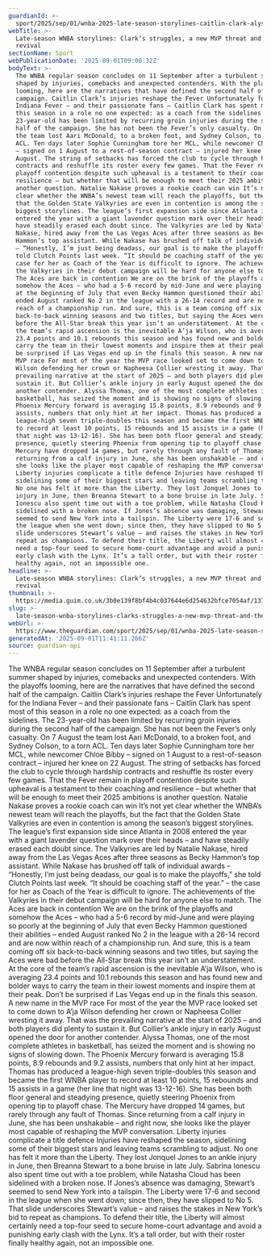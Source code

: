 ```yaml
---
guardianId: >-
  sport/2025/sep/01/wnba-2025-late-season-storylines-caitlin-clark-alyssa-thomas-aces
webTitle: >-
  Late-season WNBA storylines: Clark’s struggles, a new MVP threat and the Aces’
  revival
sectionName: Sport
webPublicationDate: '2025-09-01T09:00:32Z'
bodyText: >-
  The WNBA regular season concludes on 11 September after a turbulent summer
  shaped by injuries, comebacks and unexpected contenders. With the playoffs
  looming, here are the narratives that have defined the second half of the
  campaign. Caitlin Clark’s injuries reshape the Fever Unfortunately for the
  Indiana Fever – and their passionate fans – Caitlin Clark has spent most of
  this season in a role no one expected: as a coach from the sidelines. The
  23-year-old has been limited by recurring groin injuries during the second
  half of the campaign. She has not been the Fever’s only casualty. On 7 August
  the team lost Aari McDonald, to a broken foot, and Sydney Colson, to a torn
  ACL. Ten days later Sophie Cunningham tore her MCL, while newcomer Chloe Bibby
  – signed on 1 August to a rest-of-season contract – injured her knee on 22
  August. The string of setbacks has forced the club to cycle through hardship
  contracts and reshuffle its roster every few games. That the Fever remain in
  playoff contention despite such upheaval is a testament to their coaching and
  resilience – but whether that will be enough to meet their 2025 ambitions is
  another question. Natalie Nakase proves a rookie coach can win It’s not yet
  clear whether the WNBA’s newest team will reach the playoffs, but the fact
  that the Golden State Valkyries are even in contention is among the season’s
  biggest storylines. The league’s first expansion side since Atlanta in 2008
  entered the year with a giant lavender question mark over their heads – and
  have steadily erased each doubt since. The Valkyries are led by Natalie
  Nakase, hired away from the Las Vegas Aces after three seasons as Becky
  Hammon’s top assistant. While Nakase has brushed off talk of individual awards
  – “Honestly, I’m just being deadass, our goal is to make the playoffs,” she
  told Clutch Points last week. “It should be coaching staff of the year.” – the
  case for her as Coach of the Year is difficult to ignore. The achievements of
  the Valkyries in their debut campaign will be hard for anyone else to match.
  The Aces are back in contention We are on the brink of the playoffs and
  somehow the Aces – who had a 5-6 record by mid-June and were playing so poorly
  at the beginning of July that even Becky Hammon questioned their abilities –
  ended August ranked No 2 in the league with a 26-14 record and are now within
  reach of a championship run. And sure, this is a team coming off six
  back-to-back winning seasons and two titles, but saying the Aces were bad
  before the All-Star break this year isn’t an understatement. At the core of
  the team’s rapid ascension is the inevitable A’ja Wilson, who is averaging
  23.4 points and 10.1 rebounds this season and has found new and bolder ways to
  carry the team in their lowest moments and inspire them at their peak. Don’t
  be surprised if Las Vegas end up in the finals this season. A new name in the
  MVP race For most of the year the MVP race looked set to come down to A’ja
  Wilson defending her crown or Napheesa Collier wresting it away. That was the
  prevailing narrative at the start of 2025 – and both players did plenty to
  sustain it. But Collier’s ankle injury in early August opened the door for
  another contender. Alyssa Thomas, one of the most complete athletes in
  basketball, has seized the moment and is showing no signs of slowing down. The
  Phoenix Mercury forward is averaging 15.8 points, 8.9 rebounds and 9.2
  assists, numbers that only hint at her impact. Thomas has produced a
  league-high seven triple-doubles this season and became the first WNBA player
  to record at least 10 points, 15 rebounds and 15 assists in a game (her line
  that night was 13-12-16). She has been both floor general and steadying
  presence, quietly steering Phoenix from opening tip to playoff chase. The
  Mercury have dropped 14 games, but rarely through any fault of Thomas. Since
  returning from a calf injury in June, she has been unshakable – and right now,
  she looks like the player most capable of reshaping the MVP conversation.
  Liberty injuries complicate a title defence Injuries have reshaped the season,
  sidelining some of their biggest stars and leaving teams scrambling to adjust.
  No one has felt it more than the Liberty. They lost Jonquel Jones to an ankle
  injury in June, then Breanna Stewart to a bone bruise in late July. Sabrina
  Ionescu also spent time out with a toe problem, while Natasha Cloud has been
  sidelined with a broken nose. If Jones’s absence was damaging, Stewart’s
  seemed to send New York into a tailspin. The Liberty were 17-6 and second in
  the league when she went down; since then, they have slipped to No 5. That
  slide underscores Stewart’s value – and raises the stakes in New York’s bid to
  repeat as champions. To defend their title, the Liberty will almost certainly
  need a top-four seed to secure home-court advantage and avoid a punishing
  early clash with the Lynx. It’s a tall order, but with their roster finally
  healthy again, not an impossible one.
headline: >-
  Late-season WNBA storylines: Clark’s struggles, a new MVP threat and the Aces’
  revival
thumbnail: >-
  https://media.guim.co.uk/3b0e139f8bf4b4c037644e6d254632bfce7054af/137_0_3360_2688/500.jpg
slug: >-
  late-season-wnba-storylines-clarks-struggles-a-new-mvp-threat-and-the-aces-revival
webUrl: >-
  https://www.theguardian.com/sport/2025/sep/01/wnba-2025-late-season-storylines-caitlin-clark-alyssa-thomas-aces
generatedAt: '2025-09-01T11:41:11.266Z'
source: guardian-api
---
```

The WNBA regular season concludes on 11 September after a turbulent summer shaped by injuries, comebacks and unexpected contenders. With the playoffs looming, here are the narratives that have defined the second half of the campaign. Caitlin Clark’s injuries reshape the Fever Unfortunately for the Indiana Fever – and their passionate fans – Caitlin Clark has spent most of this season in a role no one expected: as a coach from the sidelines. The 23-year-old has been limited by recurring groin injuries during the second half of the campaign. She has not been the Fever’s only casualty. On 7 August the team lost Aari McDonald, to a broken foot, and Sydney Colson, to a torn ACL. Ten days later Sophie Cunningham tore her MCL, while newcomer Chloe Bibby – signed on 1 August to a rest-of-season contract – injured her knee on 22 August. The string of setbacks has forced the club to cycle through hardship contracts and reshuffle its roster every few games. That the Fever remain in playoff contention despite such upheaval is a testament to their coaching and resilience – but whether that will be enough to meet their 2025 ambitions is another question. Natalie Nakase proves a rookie coach can win It’s not yet clear whether the WNBA’s newest team will reach the playoffs, but the fact that the Golden State Valkyries are even in contention is among the season’s biggest storylines. The league’s first expansion side since Atlanta in 2008 entered the year with a giant lavender question mark over their heads – and have steadily erased each doubt since. The Valkyries are led by Natalie Nakase, hired away from the Las Vegas Aces after three seasons as Becky Hammon’s top assistant. While Nakase has brushed off talk of individual awards – “Honestly, I’m just being deadass, our goal is to make the playoffs,” she told Clutch Points last week. “It should be coaching staff of the year.” – the case for her as Coach of the Year is difficult to ignore. The achievements of the Valkyries in their debut campaign will be hard for anyone else to match. The Aces are back in contention We are on the brink of the playoffs and somehow the Aces – who had a 5-6 record by mid-June and were playing so poorly at the beginning of July that even Becky Hammon questioned their abilities – ended August ranked No 2 in the league with a 26-14 record and are now within reach of a championship run. And sure, this is a team coming off six back-to-back winning seasons and two titles, but saying the Aces were bad before the All-Star break this year isn’t an understatement. At the core of the team’s rapid ascension is the inevitable A’ja Wilson, who is averaging 23.4 points and 10.1 rebounds this season and has found new and bolder ways to carry the team in their lowest moments and inspire them at their peak. Don’t be surprised if Las Vegas end up in the finals this season. A new name in the MVP race For most of the year the MVP race looked set to come down to A’ja Wilson defending her crown or Napheesa Collier wresting it away. That was the prevailing narrative at the start of 2025 – and both players did plenty to sustain it. But Collier’s ankle injury in early August opened the door for another contender. Alyssa Thomas, one of the most complete athletes in basketball, has seized the moment and is showing no signs of slowing down. The Phoenix Mercury forward is averaging 15.8 points, 8.9 rebounds and 9.2 assists, numbers that only hint at her impact. Thomas has produced a league-high seven triple-doubles this season and became the first WNBA player to record at least 10 points, 15 rebounds and 15 assists in a game (her line that night was 13-12-16). She has been both floor general and steadying presence, quietly steering Phoenix from opening tip to playoff chase. The Mercury have dropped 14 games, but rarely through any fault of Thomas. Since returning from a calf injury in June, she has been unshakable – and right now, she looks like the player most capable of reshaping the MVP conversation. Liberty injuries complicate a title defence Injuries have reshaped the season, sidelining some of their biggest stars and leaving teams scrambling to adjust. No one has felt it more than the Liberty. They lost Jonquel Jones to an ankle injury in June, then Breanna Stewart to a bone bruise in late July. Sabrina Ionescu also spent time out with a toe problem, while Natasha Cloud has been sidelined with a broken nose. If Jones’s absence was damaging, Stewart’s seemed to send New York into a tailspin. The Liberty were 17-6 and second in the league when she went down; since then, they have slipped to No 5. That slide underscores Stewart’s value – and raises the stakes in New York’s bid to repeat as champions. To defend their title, the Liberty will almost certainly need a top-four seed to secure home-court advantage and avoid a punishing early clash with the Lynx. It’s a tall order, but with their roster finally healthy again, not an impossible one.
